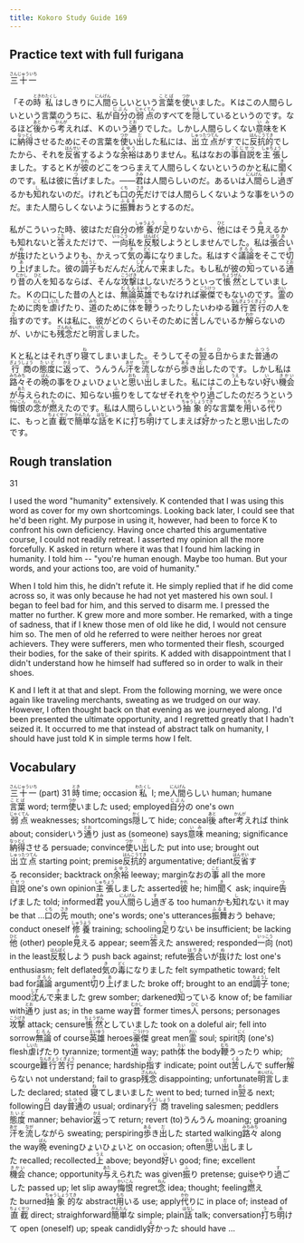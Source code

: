 ```yaml
---
title: Kokoro Study Guide 169
---
```


## Practice text with full furigana

<p>
<ruby><rb>三十一</rb><rt>さんじゅういち</rt></ruby>
</p>

<p>
「その<ruby><rb>時</rb><rt>とき</rt></ruby><ruby><rb>私</rb><rt>わたくし</rt></ruby>はしきりに<ruby><rb>人間</rb><rt>にんげん</rt></ruby>らしいという<ruby><rb>言葉</rb><rt>ことば</rt></ruby>を<ruby><rb>使</rb><rt>つか</rt></ruby>いました。Ｋはこの人間らしいという言葉のうちに、私が<ruby><rb>自分</rb><rt>じぶん</rt></ruby>の<ruby><rb>弱点</rb><rt>じゃくてん</rt></ruby>のすべてを<ruby><rb>隠</rb><rt>かく</rt></ruby>しているというのです。なるほど<ruby><rb>後</rb><rt>あと</rt></ruby>から<ruby><rb>考</rb><rt>かんが</rt></ruby>えれば、Ｋのいう<ruby><rb>通</rb><rt>とお</rt></ruby>りでした。しかし人間らしくない<ruby><rb>意味</rb><rt>いみ</rt></ruby>をＫに<ruby><rb>納得</rb><rt>なっとく</rt></ruby>させるためにその言葉を<ruby><rb>使</rb><rt>つか</rt></ruby>い<ruby><rb>出</rb><rt>だ</rt></ruby>した私には、<ruby><rb>出立点</rb><rt>しゅったつてん</rt></ruby>がすでに<ruby><rb>反抗的</rb><rt>はんこうてき</rt></ruby>でしたから、それを<ruby><rb>反省</rb><rt>はんせい</rt></ruby>するような<ruby><rb>余裕</rb><rt>よゆう</rt></ruby>はありません。私はなおの<ruby><rb>事</rb><rt>こと</rt></ruby><ruby><rb>自説</rb><rt>じせつ</rt></ruby>を<ruby><rb>主張</rb><rt>しゅちょう</rt></ruby>しました。するとＫが<ruby><rb>彼</rb><rt>かれ</rt></ruby>のどこをつらまえて人間らしくないというのかと私に<ruby><rb>聞</rb><rt>き</rt></ruby>くのです。私は彼に<ruby><rb>告</rb><rt>つ</rt></ruby>げました。――<ruby><rb>君</rb><rt>きみ</rt></ruby>は人間らしいのだ。あるいは<ruby><rb>人間</rb><rt>にんげん</rt></ruby>らし<ruby><rb>過</rb><rt>す</rt></ruby>ぎるかも<ruby><rb>知</rb><rt>し</rt></ruby>れないのだ。けれども<ruby><rb>口</rb><rt>くち</rt></ruby>の<ruby><rb>先</rb><rt>さき</rt></ruby>だけでは人間らしくないような事をいうのだ。また人間らしくないように<ruby><rb>振舞</rb><rt>ふるま</rt></ruby>おうとするのだ。
</p>

<p>
私がこういった時、彼はただ自分の<ruby><rb>修養</rb><rt>しゅうよう</rt></ruby>が<ruby><rb>足</rb><rt>た</rt></ruby>りないから、<ruby><rb>他</rb><rt>ひと</rt></ruby>にはそう<ruby><rb>見</rb><rt>み</rt></ruby>えるかも知れないと<ruby><rb>答</rb><rt>こた</rt></ruby>えただけで、<ruby><rb>一向</rb><rt>いっこう</rt></ruby>私を<ruby><rb>反駁</rb><rt>はんばく</rt></ruby>しようとしませんでした。私は<ruby><rb>張合</rb><rt>はりあ</rt></ruby>いが<ruby><rb>抜</rb><rt>ぬ</rt></ruby>けたというよりも、かえって<ruby><rb>気</rb><rt>き</rt></ruby>の<ruby><rb>毒</rb><rt>どく</rt></ruby>になりました。私はすぐ<ruby><rb>議論</rb><rt>ぎろん</rt></ruby>をそこで<ruby><rb>切</rb><rt>き</rt></ruby>り<ruby><rb>上</rb><rt>あ</rt></ruby>げました。彼の<ruby><rb>調子</rb><rt>ちょうし</rt></ruby>もだんだん<ruby><rb>沈</rb><rt>しず</rt></ruby>んで<ruby><rb>来</rb><rt>き</rt></ruby>ました。もし私が彼の<ruby><rb>知</rb><rt>し</rt></ruby>っている<ruby><rb>通</rb><rt>とお</rt></ruby>り<ruby><rb>昔</rb><rt>むかし</rt></ruby>の<ruby><rb>人</rb><rt>ひと</rt></ruby>を知るならば、そんな<ruby><rb>攻撃</rb><rt>こうげき</rt></ruby>はしないだろうといって<ruby><rb>悵然</rb><rt>ちょうぜん</rt></ruby>としていました。Ｋの口にした昔の人とは、<ruby><rb>無論</rb><rt>むろん</rt></ruby><ruby><rb>英雄</rb><rt>えいゆう</rt></ruby>でもなければ<ruby><rb>豪傑</rb><rt>ごうけつ</rt></ruby>でもないのです。<ruby><rb>霊</rb><rt>れい</rt></ruby>のために<ruby><rb>肉</rb><rt>にく</rt></ruby>を<ruby><rb>虐</rb><rt>しいた</rt></ruby>げたり、<ruby><rb>道</rb><rt>みち</rt></ruby>のために<ruby><rb>体</rb><rt>たい</rt></ruby>を<ruby><rb>鞭</rb><rt>むち</rt></ruby>うったりしたいわゆる<ruby><rb>難行苦行</rb><rt>なんぎょうくぎょう</rt></ruby>の人を<ruby><rb>指</rb><rt>さ</rt></ruby>すのです。Ｋは私に、彼がどのくらいそのために<ruby><rb>苦</rb><rt>くる</rt></ruby>しんでいるか<ruby><rb>解</rb><rt>わか</rt></ruby>らないのが、いかにも<ruby><rb>残念</rb><rt>ざんねん</rt></ruby>だと<ruby><rb>明言</rb><rt>めいげん</rt></ruby>しました。
</p>

<p>
Ｋと私とはそれぎり<ruby><rb>寝</rb><rt>ね</rt></ruby>てしまいました。そうしてその<ruby><rb>翌</rb><rt>あく</rt></ruby>る<ruby><rb>日</rb><rt>ひ</rt></ruby>からまた<ruby><rb>普通</rb><rt>ふつう</rt></ruby>の<ruby><rb>行商</rb><rt>ぎょうしょう</rt></ruby>の<ruby><rb>態度</rb><rt>たいど</rt></ruby>に<ruby><rb>返</rb><rt>かえ</rt></ruby>って、うんうん<ruby><rb>汗</rb><rt>あせ</rt></ruby>を<ruby><rb>流</rb><rt>なが</rt></ruby>しながら<ruby><rb>歩</rb><rt>ある</rt></ruby>き<ruby><rb>出</rb><rt>だ</rt></ruby>したのです。しかし私は<ruby><rb>路々</rb><rt>みちみち</rt></ruby>その<ruby><rb>晩</rb><rt>ばん</rt></ruby>の事をひょいひょいと<ruby><rb>思</rb><rt>おも</rt></ruby>い<ruby><rb>出</rb><rt>だ</rt></ruby>しました。私にはこの<ruby><rb>上</rb><rt>うえ</rt></ruby>もない<ruby><rb>好</rb><rt>い</rt></ruby>い<ruby><rb>機会</rb><rt>きかい</rt></ruby>が<ruby><rb>与</rb><rt>あた</rt></ruby>えられたのに、知らない<ruby><rb>振</rb><rt>ふ</rt></ruby>りをしてなぜそれをやり<ruby><rb>過</rb><rt>す</rt></ruby>ごしたのだろうという<ruby><rb>悔恨</rb><rt>かいこん</rt></ruby>の<ruby><rb>念</rb><rt>ねん</rt></ruby>が<ruby><rb>燃</rb><rt>も</rt></ruby>えたのです。私は人間らしいという<ruby><rb>抽象的</rb><rt>ちゅうしょうてき</rt></ruby>な言葉を<ruby><rb>用</rb><rt>もち</rt></ruby>いる<ruby><rb>代</rb><rt>かわ</rt></ruby>りに、もっと<ruby><rb>直截</rb><rt>ちょくせつ</rt></ruby>で<ruby><rb>簡単</rb><rt>かんたん</rt></ruby>な<ruby><rb>話</rb><rt>はなし</rt></ruby>をＫに<ruby><rb>打</rb><rt>う</rt></ruby>ち<ruby><rb>明</rb><rt>あ</rt></ruby>けてしまえば<ruby><rb>好</rb><rt>よ</rt></ruby>かったと思い出したのです。
</p>


## Rough translation

31

I used the word "humanity" extensively. K contended that I was using this word as cover for my own shortcomings. Looking back later, I could see that he'd been right. My purpose in using it, however, had been to force K to confront his own deficiency. Having once charted this argumentative course, I could not readily retreat. I asserted my opinion all the more forcefully. K asked in return where it was that I found him lacking in humanity. I told him -- "you're human enough. Maybe too human. But your words, and your actions too, are void of humanity."

When I told him this, he didn't refute it. He simply replied that if he did come across so, it was only because he had not yet mastered his own soul. I began to feel bad for him, and this served to disarm me. I pressed the matter no further. K grew more and more somber. He remarked, with a tinge of sadness, that if I knew those men of old like he did, I would not censure him so. The men of old he referred to were neither heroes nor great achievers. They were sufferers, men who tormented their flesh, scourged their bodies, for the sake of their spirits. K added with disappointment that I didn't understand how he himself had suffered so in order to walk in their shoes.

K and I left it at that and slept. From the following morning, we were once again like traveling merchants, sweating as we trudged on our way. However, I often thought back on that evening as we journeyed along. I'd been presented the ultimate opportunity, and I regretted greatly that I hadn't seized it. It occurred to me that instead of abstract talk on humanity, I should have just told K in simple terms how I felt.    


## Vocabulary

<p>
<span class="vocabstudy"><ruby><rb>三十一</rb><rt>さんじゅういち</rt></ruby>&nbsp;(part) 31</span>
<span class="vocabstudy"><ruby><rb>時</rb><rt>とき</rt></ruby>&nbsp;time; occasion</span><span class="vocabstudy"><ruby><rb>私</rb><rt>わたくし</rt></ruby>&nbsp;I; me</span><span class="vocabstudy"><ruby><rb>人間</rb><rt>にんげん</rt></ruby>らしい&nbsp;human; humane</span><span class="vocabstudy"><ruby><rb>言葉</rb><rt>ことば</rt></ruby>&nbsp;word; term</span><span class="vocabstudy"><ruby><rb>使</rb><rt>つか</rt></ruby>いました&nbsp;used; employed</span><span class="vocabstudy"><ruby><rb>自分</rb><rt>じぶん</rt></ruby>の&nbsp;one's own</span><span class="vocabstudy"><ruby><rb>弱点</rb><rt>じゃくてん</rt></ruby>&nbsp;weaknesses; shortcomings</span><span class="vocabstudy"><ruby><rb>隠</rb><rt>かく</rt></ruby>して&nbsp;hide; conceal</span><span class="vocabstudy"><ruby><rb>後</rb><rt>あと</rt></ruby>&nbsp;after</span><span class="vocabstudy"><ruby><rb>考</rb><rt>かんが</rt></ruby>えれば&nbsp;think about; consider</span><span class="vocabstudy">いう<ruby><rb>通</rb><rt>とお</rt></ruby>り&nbsp;just as (someone) says</span><span class="vocabstudy"><ruby><rb>意味</rb><rt>いみ</rt></ruby>&nbsp;meaning; significance</span><span class="vocabstudy"><ruby><rb>納得</rb><rt>なっとく</rt></ruby>させる&nbsp;persuade; convince</span><span class="vocabstudy"><ruby><rb>使</rb><rt>つか</rt></ruby>い<ruby><rb>出</rb><rt>だ</rt></ruby>した&nbsp;put into use; brought out</span><span class="vocabstudy"><ruby><rb>出立点</rb><rt>しゅったつてん</rt></ruby>&nbsp;starting point; premise</span><span class="vocabstudy"><ruby><rb>反抗的</rb><rt>はんこうてき</rt></ruby>&nbsp;argumentative; defiant</span><span class="vocabstudy"><ruby><rb>反省</rb><rt>はんせい</rt></ruby>する&nbsp;reconsider; backtrack on</span><span class="vocabstudy"><ruby><rb>余裕</rb><rt>よゆう</rt></ruby>&nbsp;leeway; margin</span><span class="vocabstudy">なおの<ruby><rb>事</rb><rt>こと</rt></ruby>&nbsp;all the more</span><span class="vocabstudy"><ruby><rb>自説</rb><rt>じせつ</rt></ruby>&nbsp;one's own opinion</span><span class="vocabstudy"><ruby><rb>主張</rb><rt>しゅちょう</rt></ruby>しました&nbsp;asserted</span><span class="vocabstudy"><ruby><rb>彼</rb><rt>かれ</rt></ruby>&nbsp;he; him</span><span class="vocabstudy"><ruby><rb>聞</rb><rt>き</rt></ruby>く&nbsp;ask; inquire</span><span class="vocabstudy"><ruby><rb>告</rb><rt>つ</rt></ruby>げました&nbsp;told; informed</span><span class="vocabstudy"><ruby><rb>君</rb><rt>きみ</rt></ruby>&nbsp;you</span><span class="vocabstudy"><ruby><rb>人間</rb><rt>にんげん</rt></ruby>らし<ruby><rb>過</rb><rt>す</rt></ruby>ぎる&nbsp;too human</span><span class="vocabstudy">かも<ruby><rb>知</rb><rt>し</rt></ruby>れない&nbsp;it may be that ...</span><span class="vocabstudy"><ruby><rb>口</rb><rt>くち</rt></ruby>の<ruby><rb>先</rb><rt>さき</rt></ruby>&nbsp;mouth; one's words; one's utterances</span><span class="vocabstudy"><ruby><rb>振舞</rb><rt>ふるま</rt></ruby>おう&nbsp;behave; conduct oneself</span>
<span class="vocabstudy"><ruby><rb>修養</rb><rt>しゅうよう</rt></ruby>&nbsp;training; schooling</span><span class="vocabstudy"><ruby><rb>足</rb><rt>た</rt></ruby>りない&nbsp;be insufficient; be lacking</span><span class="vocabstudy"><ruby><rb>他</rb><rt>ひと</rt></ruby>&nbsp;(other) people</span><span class="vocabstudy"><ruby><rb>見</rb><rt>み</rt></ruby>える&nbsp;appear; seem</span><span class="vocabstudy"><ruby><rb>答</rb><rt>こた</rt></ruby>えた&nbsp;answered; responded</span><span class="vocabstudy"><ruby><rb>一向</rb><rt>いっこう</rt></ruby>&nbsp;(not) in the least</span><span class="vocabstudy"><ruby><rb>反駁</rb><rt>はんばく</rt></ruby>しよう&nbsp;push back against; refute</span><span class="vocabstudy"><ruby><rb>張合</rb><rt>はりあ</rt></ruby>いが<ruby><rb>抜</rb><rt>ぬ</rt></ruby>けた&nbsp;lost one's enthusiasm; felt deflated</span><span class="vocabstudy"><ruby><rb>気</rb><rt>き</rt></ruby>の<ruby><rb>毒</rb><rt>どく</rt></ruby>になりました&nbsp;felt sympathetic toward; felt bad for</span><span class="vocabstudy"><ruby><rb>議論</rb><rt>ぎろん</rt></ruby>&nbsp;argument</span><span class="vocabstudy"><ruby><rb>切</rb><rt>き</rt></ruby>り<ruby><rb>上</rb><rt>あ</rt></ruby>げました&nbsp;broke off; brought to an end</span><span class="vocabstudy"><ruby><rb>調子</rb><rt>ちょうし</rt></ruby>&nbsp;tone; mood</span><span class="vocabstudy"><ruby><rb>沈</rb><rt>しず</rt></ruby>んで<ruby><rb>来</rb><rt>き</rt></ruby>ました&nbsp;grew somber; darkened</span><span class="vocabstudy"><ruby><rb>知</rb><rt>し</rt></ruby>っている&nbsp;know of; be familiar with</span><span class="vocabstudy"><ruby><rb>通</rb><rt>とお</rt></ruby>り&nbsp;just as; in the same way</span><span class="vocabstudy"><ruby><rb>昔</rb><rt>むかし</rt></ruby>&nbsp;former times</span><span class="vocabstudy"><ruby><rb>人</rb><rt>ひと</rt></ruby>&nbsp;persons; personages</span><span class="vocabstudy"><ruby><rb>攻撃</rb><rt>こうげき</rt></ruby>&nbsp;attack; censure</span><span class="vocabstudy"><ruby><rb>悵然</rb><rt>ちょうぜん</rt></ruby>としていました&nbsp;took on a doleful air; fell into sorrow</span><span class="vocabstudy"><ruby><rb>無論</rb><rt>むろん</rt></ruby>&nbsp;of course</span><span class="vocabstudy"><ruby><rb>英雄</rb><rt>えいゆう</rt></ruby>&nbsp;heroes</span><span class="vocabstudy"><ruby><rb>豪傑</rb><rt>ごうけつ</rt></ruby>&nbsp;great men</span><span class="vocabstudy"><ruby><rb>霊</rb><rt>れい</rt></ruby>&nbsp;soul; spirit</span><span class="vocabstudy"><ruby><rb>肉</rb><rt>にく</rt></ruby>&nbsp;(one's) flesh</span><span class="vocabstudy"><ruby><rb>虐</rb><rt>しいた</rt></ruby>げたり&nbsp;tyrannize; torment</span><span class="vocabstudy"><ruby><rb>道</rb><rt>みち</rt></ruby>&nbsp;way; path</span><span class="vocabstudy"><ruby><rb>体</rb><rt>たい</rt></ruby>&nbsp;the body</span><span class="vocabstudy"><ruby><rb>鞭</rb><rt>むち</rt></ruby>うったり&nbsp;whip; scourge</span><span class="vocabstudy"><ruby><rb>難行苦行</rb><rt>なんぎょうくぎょう</rt></ruby>&nbsp;penance; hardship</span><span class="vocabstudy"><ruby><rb>指</rb><rt>さ</rt></ruby>す&nbsp;indicate; point out</span><span class="vocabstudy"><ruby><rb>苦</rb><rt>くる</rt></ruby>しんで&nbsp;suffer</span><span class="vocabstudy"><ruby><rb>解</rb><rt>わか</rt></ruby>らない&nbsp;not understand; fail to grasp</span><span class="vocabstudy"><ruby><rb>残念</rb><rt>ざんねん</rt></ruby>&nbsp;disappointing; unfortunate</span><span class="vocabstudy"><ruby><rb>明言</rb><rt>めいげん</rt></ruby>しました&nbsp;declared; stated</span>
<span class="vocabstudy"><ruby><rb>寝</rb><rt>ね</rt></ruby>てしまいました&nbsp;went to bed; turned in</span><span class="vocabstudy"><ruby><rb>翌</rb><rt>あく</rt></ruby>る&nbsp;next; following</span><span class="vocabstudy"><ruby><rb>日</rb><rt>ひ</rt></ruby>&nbsp;day</span><span class="vocabstudy"><ruby><rb>普通</rb><rt>ふつう</rt></ruby>の&nbsp;usual; ordinary</span><span class="vocabstudy"><ruby><rb>行商</rb><rt>ぎょうしょう</rt></ruby>&nbsp;traveling salesmen; peddlers</span><span class="vocabstudy"><ruby><rb>態度</rb><rt>たいど</rt></ruby>&nbsp;manner; behavior</span><span class="vocabstudy"><ruby><rb>返</rb><rt>かえ</rt></ruby>って&nbsp;return; revert (to)</span><span class="vocabstudy">うんうん&nbsp;moaning; groaning</span><span class="vocabstudy"><ruby><rb>汗</rb><rt>あせ</rt></ruby>を<ruby><rb>流</rb><rt>なが</rt></ruby>しながら&nbsp;sweating; perspiring</span><span class="vocabstudy"><ruby><rb>歩</rb><rt>ある</rt></ruby>き<ruby><rb>出</rb><rt>だ</rt></ruby>した&nbsp;started walking</span><span class="vocabstudy"><ruby><rb>路々</rb><rt>みちみち</rt></ruby>&nbsp;along the way</span><span class="vocabstudy"><ruby><rb>晩</rb><rt>ばん</rt></ruby>&nbsp;evening</span><span class="vocabstudy">ひょいひょいと&nbsp;on occasion; often</span><span class="vocabstudy"><ruby><rb>思</rb><rt>おも</rt></ruby>い<ruby><rb>出</rb><rt>だ</rt></ruby>しました&nbsp;recalled; recollected</span><span class="vocabstudy"><ruby><rb>上</rb><rt>うえ</rt></ruby>&nbsp;above; beyond</span><span class="vocabstudy"><ruby><rb>好</rb><rt>い</rt></ruby>い&nbsp;good; fine; excellent</span><span class="vocabstudy"><ruby><rb>機会</rb><rt>きかい</rt></ruby>&nbsp;chance; opportunity</span><span class="vocabstudy"><ruby><rb>与</rb><rt>あた</rt></ruby>えられた&nbsp;was given</span><span class="vocabstudy"><ruby><rb>振</rb><rt>ふ</rt></ruby>り&nbsp;pretense; guise</span><span class="vocabstudy">やり<ruby><rb>過</rb><rt>す</rt></ruby>ごした&nbsp;passed up; let slip away</span><span class="vocabstudy"><ruby><rb>悔恨</rb><rt>かいこん</rt></ruby>&nbsp;regret</span><span class="vocabstudy"><ruby><rb>念</rb><rt>ねん</rt></ruby>&nbsp;idea; thought; feeling</span><span class="vocabstudy"><ruby><rb>燃</rb><rt>も</rt></ruby>えた&nbsp;burned</span><span class="vocabstudy"><ruby><rb>抽象的</rb><rt>ちゅうしょうてき</rt></ruby>な&nbsp;abstract</span><span class="vocabstudy"><ruby><rb>用</rb><rt>もち</rt></ruby>いる&nbsp;use; apply</span><span class="vocabstudy"><ruby><rb>代</rb><rt>かわ</rt></ruby>りに&nbsp;in place of; instead of</span><span class="vocabstudy"><ruby><rb>直截</rb><rt>ちょくせつ</rt></ruby>&nbsp;direct; straighforward</span><span class="vocabstudy"><ruby><rb>簡単</rb><rt>かんたん</rt></ruby>な&nbsp;simple; plain</span><span class="vocabstudy"><ruby><rb>話</rb><rt>はなし</rt></ruby>&nbsp;talk; conversation</span><span class="vocabstudy"><ruby><rb>打</rb><rt>う</rt></ruby>ち<ruby><rb>明</rb><rt>あ</rt></ruby>けて&nbsp;open (oneself) up; speak candidly</span><span class="vocabstudy"><ruby><rb>好</rb><rt>よ</rt></ruby>かった&nbsp;should have ...</span>
</p>
